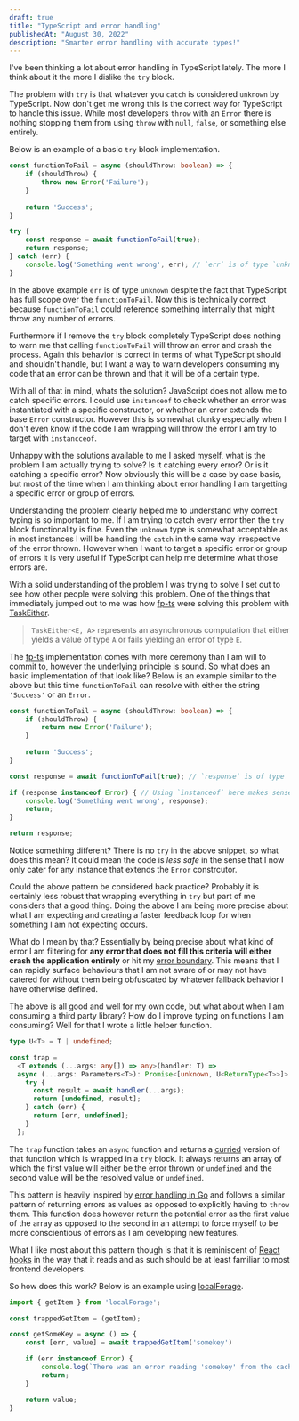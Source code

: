 ```yaml
---
draft: true
title: "TypeScript and error handling"
publishedAt: "August 30, 2022"
description: "Smarter error handling with accurate types!"
---
```


I've been thinking a lot about error handling in TypeScript lately. The more I think about it the more I dislike the `try` block.

The problem with `try` is that whatever you `catch` is considered `unknown` by TypeScript. Now don't get me wrong this is the correct way for TypeScript to handle this issue. While most developers `throw` with an `Error` there is nothing stopping them from using `throw` with `null`, `false`, or something else entirely.

Below is an example of a basic `try` block implementation.

```ts try-catch.ts
const functionToFail = async (shouldThrow: boolean) => {
    if (shouldThrow) {
        throw new Error('Failure');
    }
    
    return 'Success';
}

try {
    const response = await functionToFail(true);
    return response;
} catch (err) {
    console.log('Something went wrong', err); // `err` is of type `unknown`
}
```

In the above example `err` is of type `unknown` despite the fact that TypeScript has full scope over the `functionToFail`. Now this is technically correct because `functionToFail` could reference something internally that might throw any number of errorrs.

Furthermore if I remove the `try` block completely TypeScript does nothing to warn me that calling `functionToFail` will throw an error and crash the process. Again this behavior is correct in terms of what TypeScript should and shouldn't handle, but I want a way to warn developers consuming my code that an error can be thrown and that it will be of a certain type.

With all of that in mind, whats the solution? JavaScript does not allow me to catch specific errors. I could use `instanceof` to check whether an error was instantiated with a specific constructor, or whether an error extends the base `Error` constructor. However this is somewhat clunky especially when I don't even know if the code I am wrapping will throw the error I am try to target with `instancceof`.

Unhappy with the solutions available to me I asked myself, what is the problem I am actually trying to solve? Is it catching every error? Or is it catching a specific error? Now obviously this will be a case by case basis, but most of the time when I am thinking about error handling I am targetting a specific error or group of errors.

Understanding the problem clearly helped me to understand why correct typing is so important to me. If I am trying to catch every error then the `try` block functionality is fine. Even the `unknown` type is somewhat acceptable as in most instances I will be handling the `catch` in the same way irrespective of the error thrown. However when I want to target a specific error or group of errors it is very useful if TypeScript can help me determine what those errors are.

With a solid understanding of the problem I was trying to solve I set out to see how other people were solving this problem. One of the things that immediately jumped out to me was how [fp-ts](https://gcanti.github.io/fp-ts/) were solving this problem with [TaskEither](https://gcanti.github.io/fp-ts/modules/TaskEither.ts.html).

> `TaskEither<E, A>` represents an asynchronous computation that either yields a value of type `A` or fails yielding an error of type `E`.

The [fp-ts](https://gcanti.github.io/fp-ts/) implementation comes with more ceremony than I am will to commit to, however the underlying principle is sound. So what does an basic implementation of that look like? Below is an example similar to the above but this time `functionToFail` can resolve with either the string `'Success'` or an `Error`.

```ts resolve-error.ts
const functionToFail = async (shouldThrow: boolean) => {
    if (shouldThrow) {
        return new Error('Failure');
    }
    
    return 'Success';
}

const response = await functionToFail(true); // `response` is of type `Error` or 'Success'

if (response instanceof Error) { // Using `instanceof` here makes sense because we know `Error` is a valid type of `response`
    console.log('Something went wrong', response);
    return;
}

return response;
```

Notice something different? There is no `try` in the above snippet, so what does this mean? It could mean the code is _less safe_ in the sense that I now only cater for any instance that extends the `Error` constrcutor.

Could the above pattern be considered back practice? Probably it is certainly less robust that wrapping everything in `try` but part of me considers that a good thing. Doing the above I am being more precise about what I am expecting and creating a faster feedback loop for when something I am not expecting occurs.

What do I mean by that? Essentially by being precise about what kind of error I am filtering for **any error that does not fill this criteria will either crash the application entirely** or hit my [error boundary](https://reactjs.org/docs/error-boundaries.html). This means that I can rapidly surface behaviours that I am not aware of or may not have catered for without them being obfuscated by whatever fallback behavior I have otherwise defined.

The above is all good and well for my own code, but what about when I am consuming a third party library? How do I improve typing on functions I am consuming? Well for that I wrote a little helper function.

```ts trap.ts
type U<T> = T | undefined;

const trap =
  <T extends (...args: any[]) => any>(handler: T) =>
  async (...args: Parameters<T>): Promise<[unknown, U<ReturnType<T>>]> => {
    try {
      const result = await handler(...args);
      return [undefined, result];
    } catch (err) {
      return [err, undefined];
    }
  };
```

The `trap` function takes an `async` function and returns a [curried](https://javascript.info/currying-partials) version of that function which is wrapped in a `try` block. It always returns an array of which the first value will either be the error thrown or `undefined` and the second value will be the resolved value or `undefined`.

This pattern is heavily inspired by [error handling in Go](https://earthly.dev/blog/golang-errors/) and follows a similar pattern of returning errors as values as opposed to explicitly having to `throw` them. This function does however return the potential error as the first value of the array as opposed to the second in an attempt to force myself to be more conscientious of errors as I am developing new features.

What I like most about this pattern though is that it is reminiscent of [React hooks](https://reactjs.org/docs/hooks-intro.html) in the way that it reads and as such should be at least familiar to most frontend developers.

So how does this work? Below is an example using [localForage](https://localforage.github.io/localForage/).

```ts local-forage.ts
import { getItem } from 'localForage';

const trappedGetItem = (getItem);

const getSomeKey = async () => {
    const [err, value] = await trappedGetItem('somekey')

    if (err instanceof Error) {
        console.log(`There was an error reading 'somekey' from the cache`, err);
        return;
    }

    return value;
}
```

